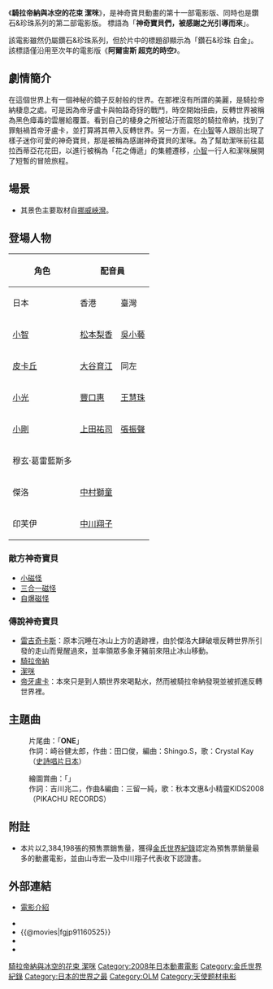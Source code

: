 {{Multiple issues|
{{roughtranslation|time=2020-01-10T06:23:58+00:00}}
{{Unreferenced|time=2020-05-27T21:24:09+00:00}}
}}
{{noteTA
|G1=Pokemon-old
|1=精灵宝可梦=>zh-cn:神奇宝贝; 神奇宝贝=>zh-cn:神奇宝贝; 口袋妖怪=>zh-cn:神奇宝贝; 寵物小精靈=>zh-cn:神奇宝贝; 神奇寶貝=>zh-cn:神奇宝贝;
}}
{{電影資訊框
| 片名     = 神奇寶貝電影版: 騎拉帝納與冰空的花束 潔咪
| 電影原名 = 劇場版ポケットモンスター ダイヤモンド&パール<br /> ギラティナと氷空の花束 シェイミ
| 圖像     = Giratina and the Sky Warrior.jpg
| 圖像大小 = 
| 圖像說明 = 
| 片名表記 = 
| 副標題   = 
| 導演     = [[湯山邦彥|湯山邦彥]]
| 監製     = 
| 製片     = 
| 動作指導 = 
| 編劇     = [[園田英樹|園田英樹]]
| 劇本     = 
| 故事     = 
| 原著     = [[田尻智|田尻智]]
| 旁白     = 
| 統籌     = 
| 主演     = [[松本梨香|松本梨香]]<br />[[大谷育江|大谷育江]]<br />[[上田祐司|上田祐司]]<br />[[豐口惠|豐口惠]]<br />[[林原惠|林原惠]]<br />[[三木真一郎|三木真一郎]]<br />[[犬山犬子|犬山犬子]]<br />[[中村獅童_(第2代)|中村獅童]]<br />[[中川翔子|中川翔子]]<br />[[山寺宏一|山寺宏一]]等
| 配樂     = [[宮崎慎二|宮崎慎二]]
| 主題曲   = 「ONE」Crystal Kay
| 片尾曲   = 
| 攝影     = 
| 剪輯     = 
| 音效     = 
| 製片商   = [[東寶|東寶]]
| 片長     = 96分鐘
| 產地     = {{JPN}}
| 語言     = [[日語|日語]]
| 上映日期 = {{flagicon|Japan}}2008年7月19日<br />{{flagicon|USA}}2009年2月13日<br />{{flagicon|Taiwan}}2009年7月16日（中華電信[[MOD|MOD]]）<br />{{flagicon|Hong Kong}}2011年3月20日（[[無綫電視|無綫電視]][[無綫電影台|電影台]]）
| 發行商   = 
| 發行日期 = 
| 公映許可 = 
| 預算     = 
| 票房     = 
| 前集     = [[神奇寶貝劇場版：決戰時空之塔_帝牙盧卡VS帕路奇犽VS達克萊伊|神奇寶貝劇場版：決戰時空之塔 帝牙盧卡VS帕路奇犽VS達克萊伊]]
| 續集     = [[神奇寶貝劇場版：阿爾宙斯_超克的時空|神奇寶貝劇場版：阿爾宙斯 超克的時空]]
| 官方網站 = 
}}

《'''騎拉帝納與冰空的花束 潔咪'''》，是神奇寶貝動畫的第十一部電影版、同時也是鑽石&珍珠系列的第二部電影版。
標語為「'''神奇寶貝們，被感謝之光引導而來'''」。

該電影雖然仍屬鑽石&珍珠系列，但於片中的標題卻顯示為「鑽石&珍珠 白金」。該標語僅沿用至次年的電影版《'''阿爾宙斯 超克的時空'''》。

== 劇情簡介 ==
在這個世界上有一個神秘的鏡子反射般的世界。在那裡沒有所謂的美麗，是騎拉帝納棲息之處。可是因為帝牙盧卡與帕路奇犽的戰鬥，時空開始扭曲，反轉世界被稱為黑色瘴毒的雲層給覆蓋。看到自己的棲身之所被玷汙而震怒的騎拉帝納，找到了罪魁禍首帝牙盧卡，並打算將其帶入反轉世界。另一方面，在[[小智|小智]]等人跟前出現了樣子迷你可愛的神奇寶貝，那是被稱為感謝神奇寶貝的潔咪。為了幫助潔咪前往葛拉西蒂亞花花田，以進行被稱為「花之傳遞」的集體遷移，[[小智|小智]]一行人和潔咪展開了短暫的冒險旅程。

== 場景 ==
* 其景色主要取材自[[挪威|挪威]][[峽灣|峽灣]]。

== 登場人物 ==
{|class=wikitable
!rowspan="2"|角色
!colspan="3"|配音員
!rowspan="2"|介紹
|-
!日本
!香港
!臺灣
|-
|[[小智|小智]]||[[松本梨香|松本梨香]]||[[吳小藝|吳小藝]]||[[汪世瑋|汪世瑋]]||
|-
|[[皮卡丘|皮卡丘]]||[[大谷育江|大谷育江]]||同左||同左||
|-
|[[小光|小光]]||[[豐口惠|豐口惠]]||[[王慧珠|王慧珠]]||[[林美秀|林美秀]]||
|-
|[[小剛|小剛]]||[[上田祐司|上田祐司]]||[[張振聲|張振聲]]||[[于正昇|于正昇]]||
|-
|穆玄·葛雷藍斯多||||||[[于正昇|于正昇]]||在反轉世界進行調查的科學家，目睹騎拉帝納將帝牙盧卡抓入反轉世界。是騎拉帝納控制裝置的創始人，曾經想自由進出反轉世界而發明它，由於領悟會害到騎拉帝納而放棄並銷毀設計圖，然而此舉動引發日後傑洛的一切惡行。在成功阻止傑洛的陰謀，小智一行人離開葛拉西蒂亞花田後，幫助傑洛投降。<br>後於[[神奇寶貝劇場版：阿爾宙斯_超克的時空|神奇寶貝劇場版：阿爾宙斯 超克的時空]]前去探視入監服刑的傑洛。
|-
|傑洛||[[中村獅童|中村獅童]]||||[[李世揚|李世揚]]||本片終極敵人，穆玄的前助手。幾年前目睹穆玄摧毀騎拉帝納控制裝置的設計圖而感到不滿，不過他並沒有放棄並按照設計圖將它完成。真正目的是利用騎拉帝納的力量進入反轉世界，因為他看到反轉世界遭到現實世界污染而想摧毀人類世界以便守護，然而在小智、潔咪與騎拉帝納的阻止下被趕出反轉世界，最後遭到君莎逮捕。<br>後於[[神奇寶貝劇場版：阿爾宙斯_超克的時空|神奇寶貝劇場版：阿爾宙斯 超克的時空]]入監服刑，而穆玄也前來監獄探視。
|-
|印芙伊||[[中川翔子|中川翔子]]||||[[詹雅菁|詹雅菁]]||傑洛的人工智慧助手，最後因傑洛的戰鬥機停止運作而跟著停止。後在傑洛服刑期間被穆玄修復。
|}

=== 敵方神奇寶貝 ===
* [[小磁怪|小磁怪]]
* [[三合一磁怪|三合一磁怪]]
* [[自爆磁怪|自爆磁怪]]

=== 傳說神奇寶貝 ===
* [[雷吉奇卡斯|雷吉奇卡斯]]：原本沉睡在冰山上方的遺跡裡，由於傑洛大肆破壞反轉世界所引發的走山而覺醒過來，並率領眾多象牙豬前來阻止冰山移動。
* [[騎拉帝納|騎拉帝納]]
* [[潔咪|潔咪]]
* [[帝牙盧卡|帝牙盧卡]]：本來只是到人類世界來喝點水，然而被騎拉帝納發現並被抓進反轉世界裡。

== 主題曲 ==
:片尾曲：「'''ONE'''」
:作詞：崎谷健太郎，作曲：田口俊，編曲：Shingo.S，歌：Crystal Kay（[[史詩唱片日本|史詩唱片日本]]）

:繪圖賞曲：「{{lang|ja|このゆびとまれ}}」
:作詞：吉川兆二，作曲&編曲：三留一純，歌：秋本文惠&小精靈KIDS2008（PIKACHU RECORDS）

== 附註 ==
* 本片以2,384,198張的預售票銷售量，獲得[[金氏世界紀錄|金氏世界紀錄]]認定為預售票銷量最多的動畫電影，並由山寺宏一及中川翔子代表收下認證書。

== 外部連結 ==
*{{ja}}[http://www.pokemon.co.jp/anime/movie/2008/index.html 電影介紹] {{Wayback|url=http://www.pokemon.co.jp/anime/movie/2008/index.html |date=20111006191322 }}
*{{imdb title|1160525}}
*{{@movies|fgjp91160525}}
*{{mtime|84559}}
*{{douban}}

{{神奇寶貝動畫電影版}}
{{OLM}}
{{DEFAULTSORT:Gekijōban Poketto Monsutā Daiyamondo Pāru Giratina to Sora no Hanataba Sheimi}}
[[Category:精靈寶可夢劇場版|騎拉帝納與冰空的花束 潔咪]]
[[Category:2008年日本動畫電影|Category:2008年日本動畫電影]]
[[Category:金氏世界紀錄|Category:金氏世界紀錄]]
[[Category:日本的世界之最|Category:日本的世界之最]]
[[Category:OLM|Category:OLM]]
[[Category:天使题材电影|Category:天使题材电影]]